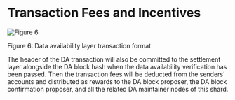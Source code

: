 # Transaction Fees and Incentives

<div style={{ height: '2rem' }} />
<div style={{ textAlign: 'center' }}>
  <img src="/assets/learn/figure6.png" alt="Figure 6" />
  <p style={{ fontStyle: 'italic' }}>Figure 6: Data availability layer transaction format</p>
</div>

The header of the DA transaction will also be committed to the settlement layer alongside the DA block hash when the data availability verification has been passed. Then the transaction fees will be deducted from the senders' accounts and distributed as rewards to the DA block proposer, the DA block confirmation proposer, and all the related DA maintainer nodes of this shard.